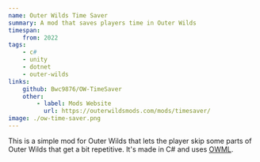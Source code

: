 ```yaml
---
name: Outer Wilds Time Saver
summary: A mod that saves players time in Outer Wilds
timespan:
    from: 2022
tags:
    - c#
    - unity
    - dotnet
    - outer-wilds
links:
    github: Bwc9876/OW-TimeSaver
    other:
        - label: Mods Website
          url: https://outerwildsmods.com/mods/timesaver/
image: ./ow-time-saver.png
---
```



This is a simple mod for Outer Wilds that lets the player skip some parts of
Outer Wilds that get a bit repetitive.
It's made in C# and uses [OWML](https://owml.outerwildsmods.com/).
